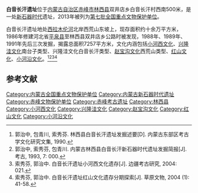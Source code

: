 {{文物保护单位
| 级别 = 全国
| 名称 = 白音长汗遗址
| 编号 = 7-0055-1-055
| 分类 = 古遗址
| 时代 = [[新石器时代|新石器时代]]
| 所在 = [[内蒙古自治区|内蒙古自治区]][[赤峰市|赤峰市]][[林西县|林西县]]
| 登录 = 2013年3月5日
}}
'''白音长汗遗址'''位于[[内蒙古自治区|内蒙古自治区]][[赤峰市|赤峰市]][[林西县|林西县]]双井店乡白音长汗村西南500米，是一处[[新石器时代|新石器时代]]遗址，2013年被列为[[第七批全国重点文物保护单位|第七批全国重点文物保护单位]]。

白音长汗遗址地处[[西拉木伦河|西拉木伦河]]北岸西荒山东坡上，现存面积约十余万平方米，1986年修建河北省[[平泉县|平泉县]]至林西县双井店乡公路时被发现，1988年、1989年、1991年先后三次发掘，揭露总面积7257平方米，文化内涵包括[[小河西文化|小河西文化]]、[[兴隆洼文化|兴隆洼文化]]南台子类型、兴隆洼文化白音长汗类型、[[赵宝沟文化|赵宝沟文化]]西荒山类型、[[红山文化|红山文化]]、[[小河沿文化|小河沿文化]]。<ref>郭治中, 包青川, 索秀芬. 林西县白音长汗遗址发掘述要[D]. 内蒙古东部区考古学文化研究文集, 1990.</ref><ref>郭治中, 索秀芬, 包青川. 内蒙古林西县白音长汗新石器时代遗址发掘简报[J]. 考古, 1993, 7: 000.</ref><ref>索秀芬, 郭治中. 白音长汗遗址小河西文化遗存[J]. 边疆考古研究, 2004: 021.</ref><ref>索秀芬, 郭治中. 白音长汗遗址红山文化遗存分期探索[J]. 草原文物, 2004 (1): 41-58.</ref>

==参考文献==
{{commonscat|Baiyinchanghan Site}}
{{reflist}}

{{内蒙古全国重点文物保护单位}}

{{DEFAULTSORT:B}}
[[Category:内蒙古全国重点文物保护单位|Category:内蒙古全国重点文物保护单位]]
[[Category:内蒙古新石器时代遗址|Category:内蒙古新石器时代遗址]]
[[Category:赤峰文物保护单位|Category:赤峰文物保护单位]]
[[Category:赤峰考古遗址|Category:赤峰考古遗址]]
[[Category:林西县|Category:林西县]]
[[Category:小河西文化|Category:小河西文化]]
[[Category:兴隆洼文化|Category:兴隆洼文化]]
[[Category:赵宝沟文化|Category:赵宝沟文化]]
[[Category:红山文化|Category:红山文化]]
[[Category:小河沿文化|Category:小河沿文化]]